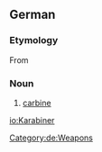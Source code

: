 ==German==
{{wikipedia|lang=de}}

===Etymology===
From {{etyl|fr|de}} {{term|carabine|lang=fr}}

===Noun===
{{de-noun-m|genitive=Karabiners|plural=Karabiner}}

# [[carbine]]

[[Category:de:Weapons]]

[[io:Karabiner]]